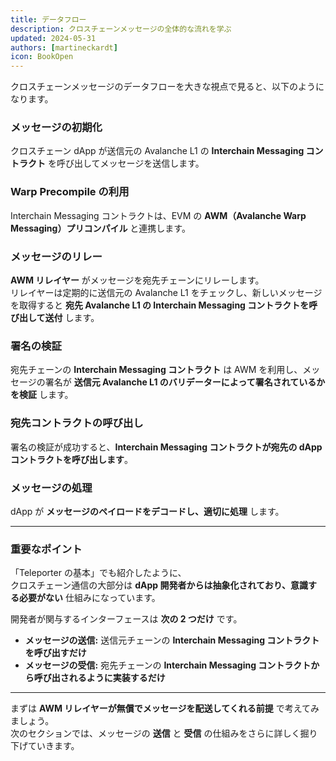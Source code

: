 ```yaml
---
title: データフロー  
description: クロスチェーンメッセージの全体的な流れを学ぶ  
updated: 2024-05-31  
authors: [martineckardt]  
icon: BookOpen  
---
```



クロスチェーンメッセージのデータフローを大きな視点で見ると、以下のようになります。  

<Steps>

<Step>

### メッセージの初期化  
クロスチェーン dApp が送信元の Avalanche L1 の **Interchain Messaging コントラクト** を呼び出してメッセージを送信します。  

</Step>

<Step>

### Warp Precompile の利用  
Interchain Messaging コントラクトは、EVM の **AWM（Avalanche Warp Messaging）プリコンパイル** と連携します。  

</Step>

<Step>

### メッセージのリレー  
**AWM リレイヤー** がメッセージを宛先チェーンにリレーします。  
リレイヤーは定期的に送信元の Avalanche L1 をチェックし、新しいメッセージを取得すると **宛先 Avalanche L1 の Interchain Messaging コントラクトを呼び出して送付** します。  

</Step>

<Step>

### 署名の検証  
宛先チェーンの **Interchain Messaging コントラクト** は AWM を利用し、メッセージの署名が **送信元 Avalanche L1 のバリデーターによって署名されているかを検証** します。  

</Step>

<Step>

### 宛先コントラクトの呼び出し  
署名の検証が成功すると、**Interchain Messaging コントラクトが宛先の dApp コントラクトを呼び出します**。  

</Step>

<Step>

### メッセージの処理  
dApp が **メッセージのペイロードをデコードし、適切に処理** します。  

</Step>

</Steps>

---

### 重要なポイント  

「Teleporter の基本」でも紹介したように、  
クロスチェーン通信の大部分は **dApp 開発者からは抽象化されており、意識する必要がない** 仕組みになっています。  

開発者が関与するインターフェースは **次の 2 つだけ** です。  

- **メッセージの送信:** 送信元チェーンの **Interchain Messaging コントラクトを呼び出すだけ**  
- **メッセージの受信:** 宛先チェーンの **Interchain Messaging コントラクトから呼び出されるように実装するだけ**  

---

まずは **AWM リレイヤーが無償でメッセージを配送してくれる前提** で考えてみましょう。  
次のセクションでは、メッセージの **送信** と **受信** の仕組みをさらに詳しく掘り下げていきます。  

<Quiz quizId="312"/>